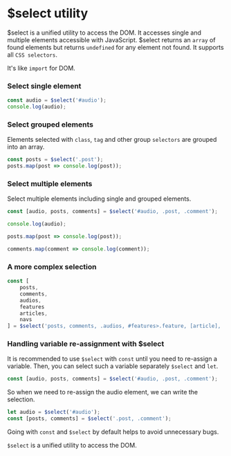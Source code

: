 # $select utility

$select is a unified utility to access the DOM. It accesses single and multiple elements accessible with JavaScript. $select returns an `array` of found elements but returns `undefined` for any element not found. It supports all `CSS selectors`.

It's like `import` for DOM.

### Select single element

```js copy
const audio = $select('#audio');
console.log(audio);
```

### Select grouped elements

Elements selected with `class`, `tag` and other group `selectors` are grouped into an array.

```js copy
const posts = $select('.post');
posts.map(post => console.log(post));
```

### Select multiple elements

Select multiple elements including single and grouped elements.

```js copy
const [audio, posts, comments] = $select('#audio, .post, .comment');

console.log(audio);

posts.map(post => console.log(post));

comments.map(comment => console.log(comment));
```

### A more complex selection

```js copy
const [
    posts,
    comments,
    audios,
    features
    articles,
    navs
] = $select('posts, comments, .audios, #features>.feature, [article], .nav');
```

### Handling variable re-assignment with $select

It is recommended to use `$select` with `const` until you need to re-assign a variable. Then, you can select such a variable separately `$select` and `let`.

```js copy
const [audio, posts, comments] = $select('#audio, .post, .comment');
```

So when we need to re-assign the audio element, we can write the selection.

```js copy
let audio = $select('#audio');
const [posts, comments] = $select('.post, .comment');
```

Going with `const` and `$select` by default helps to avoid unnecessary bugs.

`$select` is a unified utility to access the DOM.